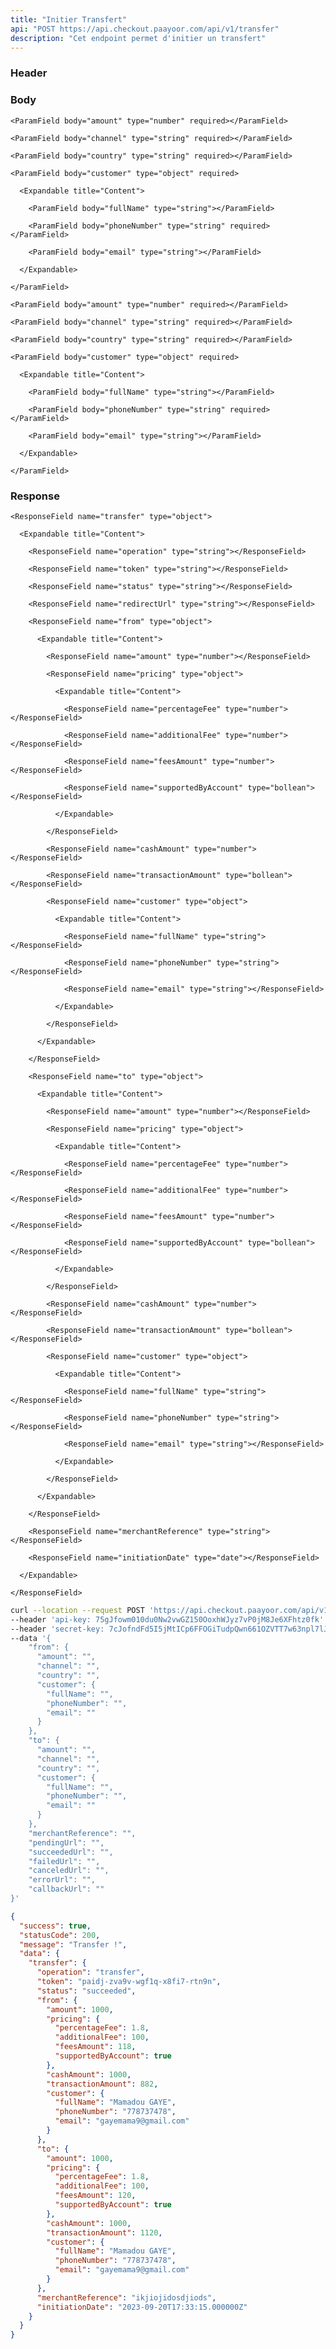 ```yaml
---
title: "Initier Transfert"
api: "POST https://api.checkout.paayoor.com/api/v1/transfer"
description: "Cet endpoint permet d'initier un transfert"
---
```


### Header

<ParamField header="api-key" type="string" required></ParamField>

<ParamField header="secret-key" type="string" required></ParamField>

### Body

<ParamField body="from" type="object" required>

  <Expandable title="Content">

    <ParamField body="amount" type="number" required></ParamField>

    <ParamField body="channel" type="string" required></ParamField>

    <ParamField body="country" type="string" required></ParamField>

    <ParamField body="customer" type="object" required>

      <Expandable title="Content">

        <ParamField body="fullName" type="string"></ParamField>

        <ParamField body="phoneNumber" type="string" required></ParamField>

        <ParamField body="email" type="string"></ParamField>

      </Expandable>

    </ParamField>

  </Expandable>

</ParamField>

<ParamField body="to" type="object" required>

  <Expandable title="Content">

    <ParamField body="amount" type="number" required></ParamField>

    <ParamField body="channel" type="string" required></ParamField>

    <ParamField body="country" type="string" required></ParamField>

    <ParamField body="customer" type="object" required>

      <Expandable title="Content">

        <ParamField body="fullName" type="string"></ParamField>

        <ParamField body="phoneNumber" type="string" required></ParamField>

        <ParamField body="email" type="string"></ParamField>

      </Expandable>

    </ParamField>

  </Expandable>

</ParamField>

<ParamField body="merchantReference" type="string" required></ParamField>

<ParamField body="pendingUrl" type="string"></ParamField>

<ParamField body="succeededUrl" type="string"></ParamField>

<ParamField body="failedUrl" type="string"></ParamField>

<ParamField body="canceledUrl" type="string"></ParamField>

<ParamField body="errorUrl" type="string"></ParamField>

<ParamField body="callbackUrl" type="string" required></ParamField>

### Response

<ResponseField name="success" type="boolean"></ResponseField>

<ResponseField name="statusCode" type="number"></ResponseField>

<ResponseField name="message" type="string"></ResponseField>

<ResponseField name="data" type="object">

  <Expandable title="Content">

    <ResponseField name="transfer" type="object">

      <Expandable title="Content">

        <ResponseField name="operation" type="string"></ResponseField>

        <ResponseField name="token" type="string"></ResponseField>

        <ResponseField name="status" type="string"></ResponseField>

        <ResponseField name="redirectUrl" type="string"></ResponseField>

        <ResponseField name="from" type="object">

          <Expandable title="Content">

            <ResponseField name="amount" type="number"></ResponseField>

            <ResponseField name="pricing" type="object">

              <Expandable title="Content">

                <ResponseField name="percentageFee" type="number"></ResponseField>

                <ResponseField name="additionalFee" type="number"></ResponseField>

                <ResponseField name="feesAmount" type="number"></ResponseField>

                <ResponseField name="supportedByAccount" type="bollean"></ResponseField>

              </Expandable>

            </ResponseField>

            <ResponseField name="cashAmount" type="number"></ResponseField>

            <ResponseField name="transactionAmount" type="bollean"></ResponseField>

            <ResponseField name="customer" type="object">

              <Expandable title="Content">

                <ResponseField name="fullName" type="string"></ResponseField>

                <ResponseField name="phoneNumber" type="string"></ResponseField>

                <ResponseField name="email" type="string"></ResponseField>

              </Expandable>

            </ResponseField>

          </Expandable>

        </ResponseField>

        <ResponseField name="to" type="object">

          <Expandable title="Content">

            <ResponseField name="amount" type="number"></ResponseField>

            <ResponseField name="pricing" type="object">

              <Expandable title="Content">

                <ResponseField name="percentageFee" type="number"></ResponseField>

                <ResponseField name="additionalFee" type="number"></ResponseField>

                <ResponseField name="feesAmount" type="number"></ResponseField>

                <ResponseField name="supportedByAccount" type="bollean"></ResponseField>

              </Expandable>

            </ResponseField>

            <ResponseField name="cashAmount" type="number"></ResponseField>

            <ResponseField name="transactionAmount" type="bollean"></ResponseField>

            <ResponseField name="customer" type="object">

              <Expandable title="Content">

                <ResponseField name="fullName" type="string"></ResponseField>

                <ResponseField name="phoneNumber" type="string"></ResponseField>

                <ResponseField name="email" type="string"></ResponseField>

              </Expandable>

            </ResponseField>

          </Expandable>

        </ResponseField>

        <ResponseField name="merchantReference" type="string"></ResponseField>

        <ResponseField name="initiationDate" type="date"></ResponseField>

      </Expandable>

    </ResponseField>

  </Expandable>

</ResponseField>

<RequestExample>

```bash Example Request
curl --location --request POST 'https://api.checkout.paayoor.com/api/v1/transfer' \
--header 'api-key: 75gJfowm010du0Nw2vwGZ150OoxhWJyz7vP0jM8Je6XFhtz0fk' \
--header 'secret-key: 7cJofndFd5I5jMtICp6FFOGiTudpQwn661OZVTT7w63npl7lJ1' \
--data '{
    "from": {
      "amount": "",
      "channel": "",
      "country": "",
      "customer": {
        "fullName": "",
        "phoneNumber": "",
        "email": ""
      }
    },
    "to": {
      "amount": "",
      "channel": "",
      "country": "",
      "customer": {
        "fullName": "",
        "phoneNumber": "",
        "email": ""
      }
    },
    "merchantReference": "",
    "pendingUrl": "",
    "succeededUrl": "",
    "failedUrl": "",
    "canceledUrl": "",
    "errorUrl": "",
    "callbackUrl": ""
}'
```

</RequestExample>

<ResponseExample>

```json Response
{
  "success": true,
  "statusCode": 200,
  "message": "Transfer !",
  "data": {
    "transfer": {
      "operation": "transfer",
      "token": "paidj-zva9v-wgf1q-x8fi7-rtn9n",
      "status": "succeeded",
      "from": {
        "amount": 1000,
        "pricing": {
          "percentageFee": 1.8,
          "additionalFee": 100,
          "feesAmount": 118,
          "supportedByAccount": true
        },
        "cashAmount": 1000,
        "transactionAmount": 882,
        "customer": {
          "fullName": "Mamadou GAYE",
          "phoneNumber": "778737478",
          "email": "gayemama9@gmail.com"
        }
      },
      "to": {
        "amount": 1000,
        "pricing": {
          "percentageFee": 1.8,
          "additionalFee": 100,
          "feesAmount": 120,
          "supportedByAccount": true
        },
        "cashAmount": 1000,
        "transactionAmount": 1120,
        "customer": {
          "fullName": "Mamadou GAYE",
          "phoneNumber": "778737478",
          "email": "gayemama9@gmail.com"
        }
      },
      "merchantReference": "ikjiojidosdjiods",
      "initiationDate": "2023-09-20T17:33:15.000000Z"
    }
  }
}
```

</ResponseExample>
